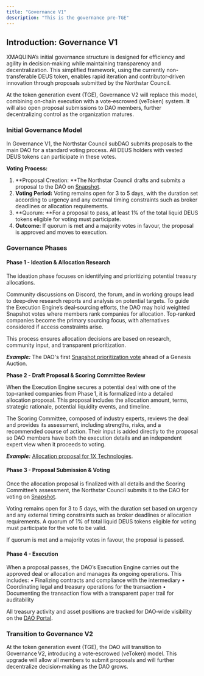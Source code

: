 ```yaml
---
title: "Governance V1"
description: "This is the governance pre-TGE"
---
```


## Introduction: Governance V1

XMAQUINA’s initial governance structure is designed for efficiency and agility in decision‑making while maintaining transparency and decentralization. This simplified framework, using the currently non-transferable DEUS token, enables rapid iteration and contributor‑driven innovation through proposals submitted by the Northstar Council.

At the token generation event (TGE), Governance V2 will replace this model, combining on‑chain execution with a vote‑escrowed (veToken) system. It will also open proposal submissions to DAO members, further decentralizing control as the organization matures.

### Initial Governance Model

In Governance V1, the Northstar Council subDAO submits proposals to the main DAO for a standard voting process. All DEUS holders with vested DEUS tokens can participate in these votes.

**Voting Process:**

1. \*\*Proposal Creation: \*\*The Northstar Council drafts and submits a proposal to the DAO on [Snapshot](https://snapshot.xmaquina.io/#/).
2. **Voting Period:** Voting remains open for 3 to 5 days, with the duration set according to urgency and any external timing constraints such as broker deadlines or allocation requirements.
3. \*\*Quorum: \*\*For a proposal to pass, at least 1% of the total liquid DEUS tokens eligible for voting must participate.
4. **Outcome:** If quorum is met and a majority votes in favour, the proposal is approved and moves to execution.

### Governance Phases

#### Phase 1 - Ideation & Allocation Research

The ideation phase focuses on identifying and prioritizing potential treasury allocations.

Community discussions on Discord, the forum, and in working groups lead to deep‑dive research reports and analysis on potential targets. To guide the Execution Engine’s deal‑sourcing efforts, the DAO may hold weighted Snapshot votes where members rank companies for allocation. Top‑ranked companies become the primary sourcing focus, with alternatives considered if access constraints arise.

This process ensures allocation decisions are based on research, community input, and transparent prioritization.

**_Example:_** The DAO's first [Snapshot prioritization vote](https://snapshot.xmaquina.io/#/proposal/0x7467b69c6bbf74965cf884609560d29e27ae95365b06f36623f56bba9e2cc118) ahead of a Genesis Auction.

**Phase 2 - Draft Proposal & Scoring Committee Review**

When the Execution Engine secures a potential deal with one of the top‑ranked companies from Phase 1, it is formalized into a detailed allocation proposal. This proposal includes the allocation amount, terms, strategic rationale, potential liquidity events, and timeline.

The Scoring Committee, composed of industry experts, reviews the deal and provides its assessment, including strengths, risks, and a recommended course of action. Their input is added directly to the proposal so DAO members have both the execution details and an independent expert view when it proceeds to voting.

**_Example:_** [Allocation proposal for 1X Technologies](https://snapshot.xmaquina.io/#/proposal/0xac863bfe9d3d5f1b997501d9d5261b84bfa4a0cde0bd3426323770fae8e83c17).

#### Phase 3 - Proposal Submission & Voting

Once the allocation proposal is finalized with all details and the Scoring Committee’s assessment, the Northstar Council submits it to the DAO for voting on [Snapshot](https://snapshot.xmaquina.io/#/).

Voting remains open for 3 to 5 days, with the duration set based on urgency and any external timing constraints such as broker deadlines or allocation requirements. A quorum of 1% of total liquid DEUS tokens eligible for voting must participate for the vote to be valid.

If quorum is met and a majority votes in favour, the proposal is passed.

#### Phase 4 - Execution

When a proposal passes, the DAO’s Execution Engine carries out the approved deal or allocation and manages its ongoing operations. This includes: • Finalizing contracts and compliance with the intermediary • Coordinating legal and treasury operations for the transaction • Documenting the transaction flow with a transparent paper trail for auditability

All treasury activity and asset positions are tracked for DAO‑wide visibility on the [DAO Portal](https://dao.xmaquina.io/).

### Transition to Governance V2

At the token generation event (TGE), the DAO will transition to Governance V2, introducing a vote‑escrowed (veToken) model. This upgrade will allow all members to submit proposals and will further decentralize decision‑making as the DAO grows.